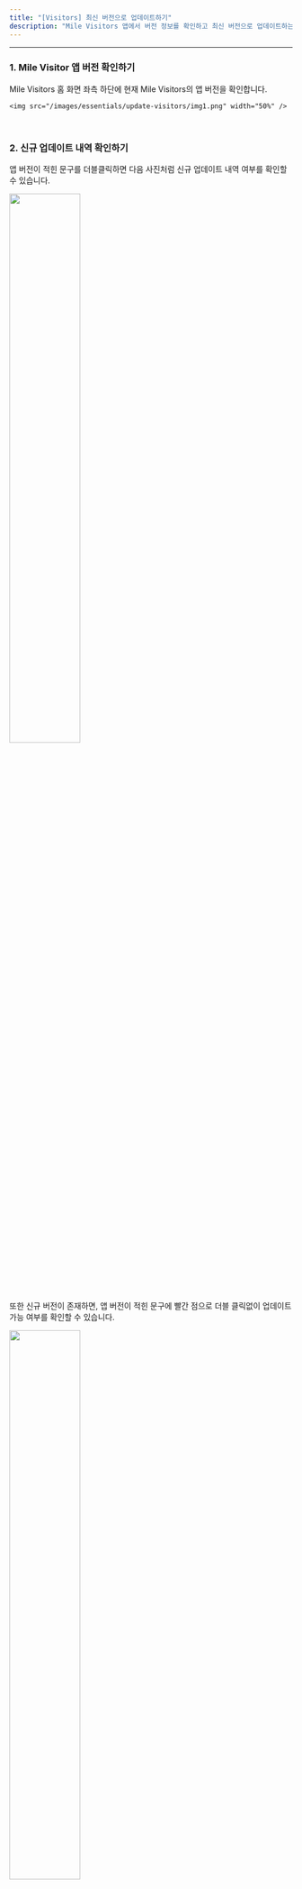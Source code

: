 ```yaml
---
title: "[Visitors] 최신 버전으로 업데이트하기"
description: "Mile Visitors 앱에서 버전 정보를 확인하고 최신 버전으로 업데이트하는 방법을 확인해보세요."
---
```


---

### 1. Mile Visitor 앱 버전 확인하기

Mile Visitors 홈 화면 좌측 하단에 현재 Mile Visitors의 앱 버전을 확인합니다.

    <img src="/images/essentials/update-visitors/img1.png" width="50%" />

<br />

### 2. 신규 업데이트 내역 확인하기

앱 버전이 적힌 문구를 더블클릭하면 다음 사진처럼 신규 업데이트 내역 여부를 확인할 수 있습니다.

<img src="/images/essentials/update-visitors/img2.png" width="50%" />
<br />

또한 신규 버전이 존재하면, 앱 버전이 적힌 문구에 빨간 점으로 더블 클릭없이 업데이트 가능 여부를 확인할 수 있습니다.

<img src="/images/essentials/update-visitors/img3.png" width="50%" />
<br />

### 3. 최신 버전으로 업데이트하기

최신 업데이트 버전이 있으면, 신규 업데이트 내역이 다음 사진처럼 보입니다.

<img src="/images/essentials/update-visitors/img4.png" width="50%" />
<br />

해당 업데이트 버튼을 클릭하면, 구글 플레이스토어로 이동하며 업데이트를 진행합니다. (표시된 버튼이 업데이트로 표시됩니다.)

<img src="/images/essentials/update-visitors/img5.png" width="100%" />

<br />

### 4. Mile Visitors 재설정하기

업데이트를 완료하면, Mile Visitors 앱을 실행해주세요.

자동로그인이 적용되어, Mile Visitors 기기 설정을 마치면 최신 버전의 Mile Visitors를 즐기실 수 있습니다🤗

<img src="/images/essentials/update-visitors/img6.png" width="50%" />

<br />
